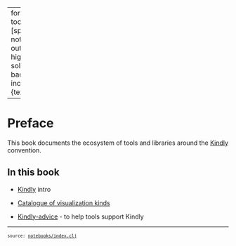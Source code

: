 
---
format:
  html:
    toc: true
    toc-depth: 4
    theme: [spacelab, notebooks/custom.scss]
    output-file: index.html
highlight-style: solarized
code-block-background: true
include-in-header: {text: '<link rel = "icon" href = "data:," />'}

---
<style></style><style>.printedClojure .sourceCode {
  background-color: transparent;
  border-style: none;
}
</style>
<script src="index_files/md-default0.js" type="text/javascript"></script><script src="index_files/md-default1.js" type="text/javascript"></script>

# Preface

This book documents the ecosystem of tools and libraries around the [Kindly](https://scicloj.github.io/kindly-noted/kindly) convention.

## In this book

- [Kindly](./kindly.html) intro

- [Catalogue of visualization kinds](./kinds.html)

- [Kindly-advice](./kindly_advice.html) - to help tools support Kindly

 

<div style="background-color:grey;height:2px;width:100%;"></div>

<div><pre><small><small>source: <a href="https://github.com/scicloj/kindly-noted/blob/main/notebooks/index.clj">notebooks/index.clj</a></small></small></pre></div>